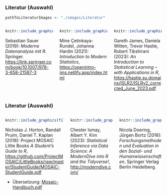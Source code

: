 ### Literatur (Auswahl)


```r
pathToLiteraturImages <- "./images/Literatur"
```

::: {.columns .small}

:::: {.column width="33%"}

```r
knitr::include_graphics(file.path(pathToLiteraturImages,"Moderne-Datenanalyse-mit-R.jpg"), error = FALSE)
```

Sebastian Sauer (2019): *Moderne Datenanalyse mit R.* Springer. [https://link.springer.com/book/10.1007/978-3-658-21587-3](https://link.springer.com/book/10.1007/978-3-658-21587-3)

::::
    
:::: {.column width="33%"}

```r
knitr::include_graphics(file.path(pathToLiteraturImages,"Introduction-to-Modern-Statistics.jpg"), error = FALSE)
```

Mine &Ccedil;etinkaya-Rundel, Johanna Hardin (2021): *Introduction to Modern Statistics*, [https://openintro-ims.netlify.app/index.html](https://openintro-ims.netlify.app/index.html)

::::

:::: {.column width="33%"}

```r
knitr::include_graphics(file.path(pathToLiteraturImages,"An-Introduction-to-Statistical-Learning---with-Applications-in-R.jpg"), error = FALSE)
```

Gareth James, Daniela Witten, Trevor Hastie, Robert Tibshirani (2023): *An Introduction to Statistical Learning -- with Applications in R*, [https://hastie.su.domains/ISLR2/ISLRv2_corrected_June_2023.pdf](https://hastie.su.domains/ISLR2/ISLRv2_corrected_June_2023.pdf)

::::
    
:::

### Literatur (Auswahl)

::: {.columns .small}

:::: {.column width="40%" .small}

```r
knitr::include_graphics(file.path(pathToLiteraturImages,"A-Students-Guide-to-R-fix.jpg"), error = FALSE)
```

Nicholas J. Horton, Randall Pruim, Daniel T. Kaplan (2018): Project MOSAIC Little Books *A Student's Guide to R*,  [https://github.com/ProjectMOSAIC/LittleBooks/raw/master/StudentGuide/MOSAIC-StudentGuide.pdf](https://github.com/ProjectMOSAIC/LittleBooks/raw/master/StudentGuide/MOSAIC-StudentGuide.pdf)

  - Übersetzung: [Mosaic-Handbuch.pdf](https://github.com/FOM-ifes/StudentGuide-mosaic/blob/main/_book/Mosaic-Handbuch.pdf)

::::

:::: {.column width="29%"}

```r
knitr::include_graphics(file.path(pathToLiteraturImages,"Statistical Inference via Data Science - A ModernDive into R and the Tidyverse.jpg"), error = FALSE)
```

Chester Ismay, Albert Y. Kim (2023): *Statistical Inference via Data Science: A ModernDive into R and the Tidyverse!*, [http://moderndive.com/](http://moderndive.com/)

::::

:::: {.column width="29%"}

```r
knitr::include_graphics(file.path(pathToLiteraturImages,"Forschungsmethoden-und-Evaluation-in-den-Sozial-und-Humanwissenschaften.jpg"), error = FALSE)
```

Nicola Doering, Jürgen Bortz (2016): *Forschungsmethoden und Evaluation in den Sozial- und Humanwissenschaften*, Springer Verlag Berlin Heidelberg.

::::

:::

